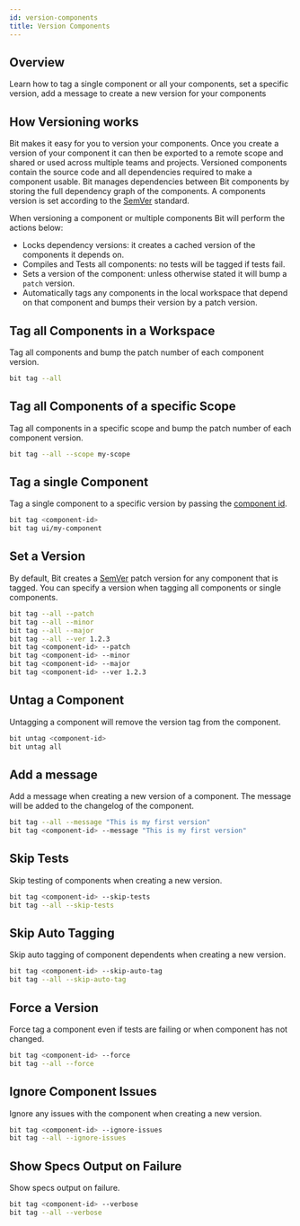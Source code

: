 ```yaml
---
id: version-components
title: Version Components
---
```


## Overview

Learn how to tag a single component or all your components, set a specific version, add a message to create a new version for your components

## How Versioning works

Bit makes it easy for you to version your components. Once you create a version of your component it can then be exported to a remote scope and shared or used across multiple teams and projects. Versioned components contain the source code and all dependencies required to make a component usable. Bit manages dependencies between Bit components by storing the full dependency graph of the components. A components version is set according to the [SemVer](https://semver.org/) standard.

When versioning a component or multiple components Bit will perform the actions below:

- Locks dependency versions: it creates a cached version of the components it depends on.
- Compiles and Tests all components: no tests will be tagged if tests fail.
- Sets a version of the component: unless otherwise stated it will bump a `patch` version.
- Automatically tags any components in the local workspace that depend on that component and bumps their version by a patch version.

## Tag all Components in a Workspace

Tag all components and bump the patch number of each component version.

```bash
bit tag --all
```

## Tag all Components of a specific Scope

Tag all components in a specific scope and bump the patch number of each component version.

```bash
bit tag --all --scope my-scope
```

## Tag a single Component

Tag a single component to a specific version by passing the [component id](/).

```bash
bit tag <component-id>
bit tag ui/my-component
```

## Set a Version

By default, Bit creates a [SemVer](https://semver.org/) patch version for any component that is tagged. You can specify a version when tagging all components or single components.

```bash
bit tag --all --patch
bit tag --all --minor
bit tag --all --major
bit tag --all --ver 1.2.3
bit tag <component-id> --patch
bit tag <component-id> --minor
bit tag <component-id> --major
bit tag <component-id> --ver 1.2.3
```

## Untag a Component

Untagging a component will remove the version tag from the component.

```bash
bit untag <component-id>
bit untag all
```

## Add a message

Add a message when creating a new version of a component. The message will be added to the changelog of the component.

```bash
bit tag --all --message "This is my first version"
bit tag <component-id> --message "This is my first version"
```

## Skip Tests

Skip testing of components when creating a new version.

```bash
bit tag <component-id> --skip-tests
bit tag --all --skip-tests
```

## Skip Auto Tagging

Skip auto tagging of component dependents when creating a new version.

```bash
bit tag <component-id> --skip-auto-tag
bit tag --all --skip-auto-tag
```

## Force a Version

Force tag a component even if tests are failing or when component has not changed.

```bash
bit tag <component-id> --force
bit tag --all --force
```

## Ignore Component Issues

Ignore any issues with the component when creating a new version.

```bash
bit tag <component-id> --ignore-issues
bit tag --all --ignore-issues
```

## Show Specs Output on Failure

Show specs output on failure.

```bash
bit tag <component-id> --verbose
bit tag --all --verbose
```
